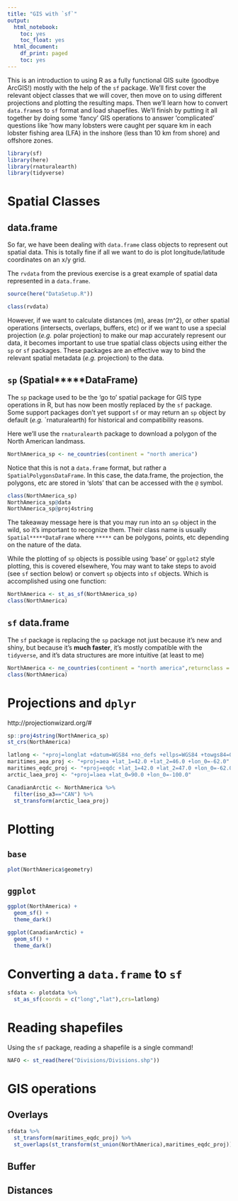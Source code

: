```yaml
---
title: "GIS with `sf`"
output:
  html_notebook:
    toc: yes
    toc_float: yes
  html_document:
    df_print: paged
    toc: yes
---
```


This is an introduction to using R as a fully functional GIS suite (goodbye ArcGIS!) mostly with the help of the `sf` package. We'll first cover the relevant object classes that we will cover, then move on to using different projections and plotting the resulting maps. Then we'll learn how to convert `data.frame`s to `sf` format and load shapefiles. We'll finish by putting it all together by doing some 'fancy' GIS operations to answer 'complicated' questions like 'how many lobsters were caught per square km in each lobster fishing area (LFA) in the inshore (less than 10 km from shore) and offshore zones.


```r
library(sf)
library(here)
library(rnaturalearth)
library(tidyverse)
```
# Spatial Classes

## data.frame

So far, we have been dealing with `data.frame` class objects to represent out spatial data. This is totally fine if all we want to do is plot longitude/latitude coordinates on an x/y grid. 

The `rvdata` from the previous exercise is a great example of spatial data represented in a `data.frame`.


```r
source(here("DataSetup.R"))

class(rvdata)
```

However, if we want to calculate distances (m), areas (m^2), or other spatial operations (intersects, overlaps, buffers, etc) or if we want to use a special projection (*e.g.* polar projection) to make our map accurately represent our data, it becomes important to use true spatial class objects using either the `sp` or `sf` packages. These packages are an effective way to bind the relevant spatial metadata (*e.g.* projection) to the data.

## `sp` (Spatial*****DataFrame)

The `sp` package used to be the 'go to' spatial package for GIS type operations in R, but has now been mostly replaced by the `sf` package. Some support packages don't yet support `sf` or may return an `sp` object by default (*e.g.* `rnaturalearth) for historical and compatibility reasons.

Here we'll use the `rnaturalearth` package to download a polygon of the North American landmass.

```r
NorthAmerica_sp <- ne_countries(continent = "north america")
```

Notice that this is not a `data.frame` format, but rather a `SpatialPolygonsDataFrame`. In this case, the data.frame, the projection, the polygons, etc are stored in 'slots' that can be accessed with the `@` symbol.

```r
class(NorthAmerica_sp)
NorthAmerica_sp@data
NorthAmerica_sp@proj4string
```

The takeaway message here is that you may run into an `sp` object in the wild, so it's important to recognize them. Their class name is usually `Spatial*****DataFrame` where `*****` can be polygons, points, etc depending on the nature of the data. 

While the plotting of `sp` objects is possible using 'base' or `ggplot2` style plotting, this is covered elsewhere, You may want to take steps to avoid (see `sf` section below) or convert `sp` objects into `sf` objects. Which is accomplished using one function:

```r
NorthAmerica <- st_as_sf(NorthAmerica_sp)
class(NorthAmerica)
```

## `sf` data.frame

The `sf` package is replacing the `sp` package not just because it's new and shiny, but because it's **much faster**, it's mostly compatible with the `tidyverse`, and it's data structures are more intuitive (at least to me)

```r
NorthAmerica <- ne_countries(continent = "north america",returnclass = "sf")
class(NorthAmerica)
```

# Projections and `dplyr`

http://projectionwizard.org/#

```r
sp::proj4string(NorthAmerica_sp)
st_crs(NorthAmerica)
```

```r
latlong <- "+proj=longlat +datum=WGS84 +no_defs +ellps=WGS84 +towgs84=0,0,0"
maritimes_aea_proj <- "+proj=aea +lat_1=42.0 +lat_2=46.0 +lon_0=-62.0"
maritimes_eqdc_proj <- "+proj=eqdc +lat_1=42.0 +lat_2=47.0 +lon_0=-62.0"
arctic_laea_proj <- "+proj=laea +lat_0=90.0 +lon_0=-100.0"
```

```r
CanadianArctic <- NorthAmerica %>% 
  filter(iso_a3=="CAN") %>% 
  st_transform(arctic_laea_proj)
```


# Plotting

## `base`

```r
plot(NorthAmerica$geometry)
```


## `ggplot`

```r
ggplot(NorthAmerica) + 
  geom_sf() +
  theme_dark()
```

```r
ggplot(CanadianArctic) + 
  geom_sf() +
  theme_dark()
```


# Converting a `data.frame` to `sf`

```r
sfdata <- plotdata %>% 
  st_as_sf(coords = c("long","lat"),crs=latlong)
```


# Reading shapefiles

Using the `sf` package, reading a shapefile is a single command!

```r
NAFO <- st_read(here("Divisions/Divisions.shp"))
```

# GIS operations



## Overlays

```r
sfdata %>% 
  st_transform(maritimes_eqdc_proj) %>% 
  st_overlaps(st_transform(st_union(NorthAmerica),maritimes_eqdc_proj))
```

## Buffer

## Distances








